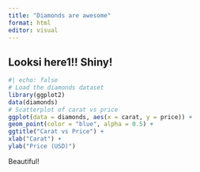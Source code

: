 ```yaml
---
title: "Diamonds are awesome"
format: html
editor: visual
---
```


## Looksi here1!! Shiny!

```r
#| echo: false
# Load the diamonds dataset
library(ggplot2)
data(diamonds)
# Scatterplot of carat vs price
ggplot(data = diamonds, aes(x = carat, y = price)) +
geom_point(color = "blue", alpha = 0.5) +
ggtitle("Carat vs Price") +
xlab("Carat") +
ylab("Price (USD)")
```

Beautiful!

